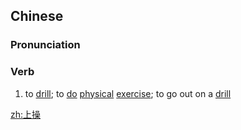 ==Chinese==
{{zh-forms}}

===Pronunciation===
{{zh-pron
|m=shàngcāo
|c=soeng6 cou1
|mn=xm:siōng-chhau/xm:chiūⁿ-chhau
|cat=v
}}

===Verb===
{{zh-verb}}

# to [[drill]]; to [[do]] [[physical]] [[exercise]]; to go out on a [[drill]]

[[zh:上操]]